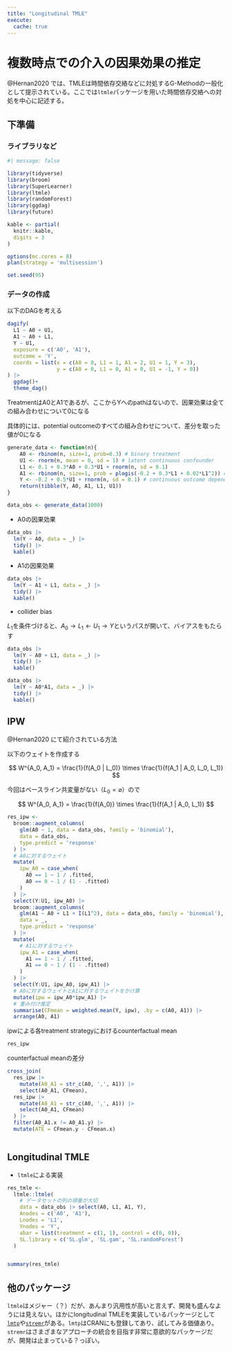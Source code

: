 ```yaml
---
title: "Longitudinal TMLE"
execute: 
  cache: true
---
```


# 複数時点での介入の因果効果の推定

@Hernan2020 では、TMLEは時間依存交絡などに対処するG-Methodの一般化として提示されている。ここでは`ltmle`パッケージを用いた時間依存交絡への対処を中心に記述する。

## 下準備

### ライブラリなど


```r
#| message: false

library(tidyverse)
library(broom)
library(SuperLearner)
library(ltmle)
library(randomForest)
library(ggdag)
library(future)

kable <- partial(
  knitr::kable,
  digits = 3
)

options(mc.cores = 8)
plan(strategy = 'multisession')

set.seed(95)
```


### データの作成

以下のDAGを考える

```r

dagify(
  L1 ~ A0 + U1,
  A1 ~ A0 + L1,
  Y ~ U1,
  exposure = c('A0', 'A1'), 
  outcome = 'Y', 
  coords = list(x = c(A0 = 0, L1 = 1, A1 = 2, U1 = 1, Y = 3),
                y = c(A0 = 0, L1 = 0, A1 = 0, U1 = -1, Y = 0))
) |> 
  ggdag()+
  theme_dag()

```

TreatmentはA0とA1であるが、ここからYへのpathはないので、因果効果は全ての組み合わせについて0になる

具体的には、potential outcomeのすべての組み合わせについて、差分を取った値が0になる

\begin{align}
\mathrm{E}[Y^{0, 0} - Y^{1, 0}] &= 0\\ 
\mathrm{E}[Y^{0, 0} - Y^{0, 1}] &= 0\\
\mathrm{E}[Y^{0, 0} - Y^{1, 1}] &= 0\\
\mathrm{E}[Y^{1, 0} - Y^{0, 1}] &= 0\\
\mathrm{E}[Y^{1, 0} - Y^{1, 1}] &= 0\\
\mathrm{E}[Y^{0, 1} - Y^{1, 1}] &= 0
\end{align}


```r
generate_data <- function(n){ 
    A0 <- rbinom(n, size=1, prob=0.3) # binary treatment
    U1 <- rnorm(n, mean = 0, sd = 1) # latent continuous confounder
    L1 <- 0.1 + 0.3*A0 + 0.3*U1 + rnorm(n, sd = 0.1)
    A1 <- rbinom(n, size=1, prob = plogis(-0.2 + 0.3*L1 + 0.02*L1^2)) # binary treatment
    Y <- -0.2 + 0.5*U1 + rnorm(n, sd = 0.1) # continuous outcome depends on confounders
    return(tibble(Y, A0, A1, L1, U1))
}

data_obs <- generate_data(1000)
```

- A0の因果効果

```r

data_obs |> 
  lm(Y ~ A0, data = _) |> 
  tidy() |> 
  kable()

```

- A1の因果効果

```r

data_obs |> 
  lm(Y ~ A1 + L1, data = _) |> 
  tidy() |> 
  kable()

```


- collider bias

$L_1$を条件づけると、$A_0 \to L_1 \gets U_1 \to Y$というパスが開いて、バイアスをもたらす

```r

data_obs |> 
  lm(Y ~ A0 + L1, data = _) |> 
  tidy() |> 
  kable()

```


```r

data_obs |> 
  lm(Y ~ A0*A1, data = _) |> 
  tidy() |> 
  kable()

```


## IPW

@Hernan2020 にて紹介されている方法

以下のウェイトを作成する

$$
W^{A_0, A_1} = \frac{1}{f(A_0 | L_0)} \times \frac{1}{f(A_1 | A_0, L_0, L_1)}
$$

今回はベースライン共変量がない（$L_0 = \varnothing$）ので

$$
W^{A_0, A_1} = \frac{1}{f(A_0)} \times \frac{1}{f(A_1 | A_0, L_1)}
$$

```r
res_ipw <-
  broom::augment_columns(
    glm(A0 ~ 1, data = data_obs, family = 'binomial'), 
    data = data_obs, 
    type.predict = 'response'
  ) |> 
  # A0に対するウェイト
  mutate(
    ipw_A0 = case_when(
      A0 == 1 ~ 1 / .fitted,
      A0 == 0 ~ 1 / (1 - .fitted)
    )
  ) |> 
  select(Y:U1, ipw_A0) |> 
  broom::augment_columns(
    glm(A1 ~ A0 + L1 + I(L1^2), data = data_obs, family = 'binomial'),
    data = _,
    type.predict = 'response'
  ) |> 
  mutate(
    # A1に対するウェイト
    ipw_A1 = case_when(
      A1 == 1 ~ 1 / .fitted,
      A1 == 0 ~ 1 / (1 - .fitted)
    )
  ) |> 
  select(Y:U1, ipw_A0, ipw_A1) |> 
  # A0に対するウェイトとA1に対するウェイトをかけ算
  mutate(ipw = ipw_A0*ipw_A1) |> 
  # 重み付け推定
  summarise(CFmean = weighted.mean(Y, ipw), .by = c(A0, A1)) |> 
  arrange(A0, A1)

```

ipwによる各treatment strategyにおけるcounterfactual mean

```r

res_ipw

```

counterfactual meanの差分

```r

cross_join(
  res_ipw |> 
    mutate(A0_A1 = str_c(A0, ',', A1)) |> 
    select(A0_A1, CFmean),
  res_ipw |> 
    mutate(A0_A1 = str_c(A0, ',', A1)) |> 
    select(A0_A1, CFmean)
  ) |> 
  filter(A0_A1.x != A0_A1.y) |> 
  mutate(ATE = CFmean.y - CFmean.x)
  

```


## Longitudinal TMLE

- `ltmle`による実装

```r

res_tmle <- 
  ltmle::ltmle(
    # データセットの列の順番が大切
    data = data_obs |> select(A0, L1, A1, Y), 
    Anodes = c('A0', 'A1'), 
    Lnodes = 'L1',
    Ynodes = 'Y',
    abar = list(treatment = c(1, 1), control = c(0, 0)), 
    SL.library = c('SL.glm', 'SL.gam', 'SL.randomForest')
  )


summary(res_tmle)


```



## 他のパッケージ

`ltmle`はメジャー（？）だが、あんまり汎用性が高いと言えず、開発も盛んなようには見えない。ほかにlongitudinal TMLEを実装しているパッケージとして[`lmtp`](https://github.com/nt-williams/lmtp)や[`stremr`](https://github.com/osofr/stremr)がある。`lmtp`はCRANにも登録してあり、試してみる価値あり。`stremr`はさまざまなアプローチの統合を目指す非常に意欲的なパッケージだが、開発は止まっている？っぽい。


